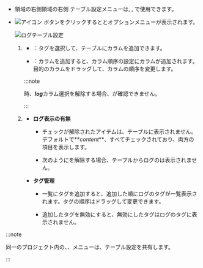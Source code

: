 - <InDoc pages="log-search,aws-log-search,log-exp,aws-log-exp"><LinkImage img="number-03.png" className="ico" />領域の右側</InDoc><InDoc pages="log-lt,aws-log-lt"><LinkImage img="number-02.png" className="ico" />領域の右側</InDoc> <UI>テーブル設定</UI>メニューは<Cmdname sid="logTail" className="uitext" />, <Cmdname sid="log_search" className="uitext" />, <Cmdname sid="logExplorer" className="uitext" />で使用できます。
- ![アイコン](/img/ic-setting.svg) <Cmdname sid="table_settings" className="uitext" />ボタンをクリックすると<Cmdname sid="column_settings" className="uitext" />と<Cmdname sid="ITM08349" className="uitext" />オプションメニューが表示されます。 

  ![ログテーブル設定](/img/log-table-contents-options.png)

  1. <Cmdname sid="column_settings" className="uitext" />

      - <Cmdname sid="add_a_column" className="uitext" />：タグを選択して、テーブルにカラムを追加できます。

      - <Cmdname sid="column_order_setting" className="uitext" />：カラムを追加すると、カラム順序の設定にカラムが追加されます。目的のカラムをドラッグして、カラムの順序を変更します。

      :::note 

      <Cmdname sid="add_a_column" className="uitext" />時、***log***カラム選択を解除する場合、<Cmdname sid="ITM08349" className="uitext" />が確認できません。

      :::

  2. <Cmdname sid="ITM08349" className="uitext" />

      <ImgLang img='log-table-contents.png' desc='テーブルのコンテンツ設定'/>

      - **ログ表示の有無**

        - チェックが解除されたアイテムは、テーブルに表示されません。デフォルトで**_content_**、<Cmdname sid="tag" className="uitext" />すべてチェックされており、両方の項目を表示します。 

        - 次のように<Cmdname sid="tag" className="uitext" />を解除する場合、テーブルからログの<Cmdname sid="tag" className="uitext" />は表示されません。
          <ImgLang img='log-table-contents-remove-tag.png' desc='ログテーブルコンテンツタグ非表示'/>

      - **タグ管理**

        - <Cmdname sid="tag_management" className="uitext" />一覧にタグを追加すると、追加した順にログのタグが一覧表示されます。タグの順序はドラッグして変更できます。

        - 追加したタグを無効にすると、無効にしたタグはログのタグに表示されません。 

:::note 

同一のプロジェクト内の<Cmdname sid="side_logTail" className="uitext" />、<Cmdname sid="side_logSearch" className="uitext" />、<Cmdname sid="side_logExplorer" className="uitext" />メニューは、テーブル設定を共有します。 

:::
